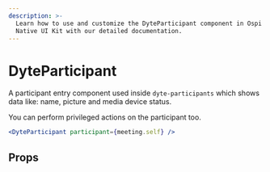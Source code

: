 ```yaml
---
description: >-
  Learn how to use and customize the DyteParticipant component in Ospi's React
  Native UI Kit with our detailed documentation.
---
```


# DyteParticipant

A participant entry component used inside `dyte-participants` which shows data
like: name, picture and media device status.

You can perform privileged actions on the participant too.

```jsx
<DyteParticipant participant={meeting.self} />
```

## Props

<PropsTable of="dyte-participant" />

<head>
  <title>React Native UI Kit DyteParticipant</title>
</head>
